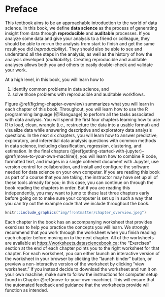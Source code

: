 # Preface {-}

This textbook aims to be an approachable introduction to the world of data science. 
In this book, we define **data science** \index{data science!definition} as the process of generating
insight from data through **reproducible** \index{reproducible} and **auditable** \index{auditable} processes. 
If you analyze some data and give your analysis to a friend or colleague, they should
be able to re-run the analysis from start to finish and get the same result you did (*reproducibility*).
They should also be able to see and understand all the steps in the analysis, as well as the history of how
the analysis developed (*auditability*). Creating reproducible and auditable 
analyses allows both you and others to easily double-check and validate your work.

At a high level, in this book, you will learn how to 

(1) identify common problems in data science, and 
(2) solve those problems with reproducible and auditable workflows.

Figure \@ref(fig:img-chapter-overview) summarizes what you will learn in each chapter
of this book.
Throughout, you will learn how to use the R programming language [@Rlanguage] to perform
all the tasks associated with data analysis. You will
spend the first four chapters learning how to use R to load, clean, wrangle
(i.e., restructure the data into a usable format) and visualize data
while answering descriptive and exploratory data analysis questions. In the next
six chapters, you will learn how to answer predictive, exploratory, and inferential
data analysis questions with common methods in data science, including
classification, regression, clustering, and estimation.
In the final chapters 
(\@ref(getting-started-with-jupyter)&ndash;\@ref(move-to-your-own-machine)), 
you will learn how to combine R code, formatted text, and images
in a single coherent document with Jupyter, use version control for
collaboration, and install and configure the software needed for data science
on your own computer. If you are reading this book as part of a course that you are
taking, the instructor may have set up all of these tools already for you; in this 
case, you can continue on through the book reading the chapters in order.
But if you are reading this independently, you may want to jump to these last three chapters 
early before going on to make sure your computer is set up in such a way that you can
try out the example code that we include throughout the book. 

```r
knitr::include_graphics("img/frontmatter/chapter_overview.jpeg")
```

Each chapter in the book has an accompanying worksheet that provides exercises
to help you practice the concepts you will learn. We strongly recommend that you
work through the worksheet when you finish reading each chapter 
before moving on to the next chapter. All of the worksheets
are available at 
[https://worksheets.datasciencebook.ca](https://worksheets.datasciencebook.ca);
the "Exercises" section at the end of each chapter points you to the right worksheet for that chapter.
For each worksheet, you can either launch an interactive version of the worksheet in your browser by clicking the "launch binder" button,
or preview a non-interactive version of the worksheet by clicking "view worksheet."
If you instead decide to download the worksheet and run it on your own machine,
make sure to follow the instructions for computer setup
found in Chapter \@ref(move-to-your-own-machine). This will ensure that the automated feedback
and guidance that the worksheets provide will function as intended.
